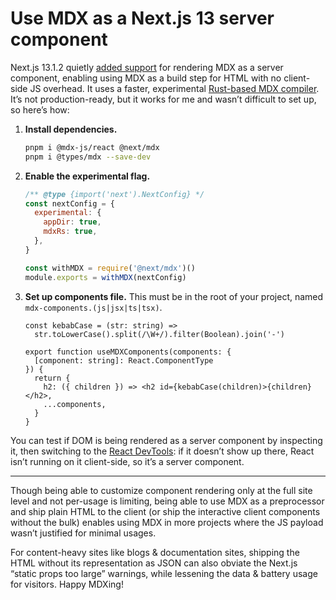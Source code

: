 # Use MDX as a Next.js 13 server component

Next.js 13.1.2 quietly [added support](https://github.com/vercel/next.js/pull/44651) for rendering MDX as a server component, enabling using MDX as a build step for HTML with no client-side JS overhead. It uses a faster, experimental [Rust-based MDX compiler](https://github.com/vercel/next.js/pull/41919/files). It’s not production-ready, but it works for me and wasn’t difficult to set up, so here’s how:

1. **Install dependencies.**

	```bash
	pnpm i @mdx-js/react @next/mdx
	pnpm i @types/mdx --save-dev
	```
2. **Enable the experimental flag.**

	```js:next.config.js
	/** @type {import('next').NextConfig} */
	const nextConfig = {
	  experimental: {
	    appDir: true,
	    mdxRs: true,
	  },
	}
	
	const withMDX = require('@next/mdx')()
	module.exports = withMDX(nextConfig)
	```
3. **Set up components file.** This must be in the root of your project, named `mdx-components.(js|jsx|ts|tsx)`.

	```typescript:mdx-components.tsx
	const kebabCase = (str: string) =>
	  str.toLowerCase().split(/\W+/).filter(Boolean).join('-')
	
	export function useMDXComponents(components: {
	  [component: string]: React.ComponentType
	}) {
	  return {
	    h2: ({ children }) => <h2 id={kebabCase(children)>{children}</h2>,
	    ...components,
	  }
	}
	```

You can test if DOM is being rendered as a server component by inspecting it, then switching to the [React DevTools](https://chrome.google.com/webstore/detail/react-developer-tools/fmkadmapgofadopljbjfkapdkoienihi?hl=en): if it doesn’t show up there, React isn’t running on it client-side, so it’s a server component.

***

Though being able to customize component rendering only at the full site level and not per-usage is limiting, being able to use MDX as a preprocessor and ship plain HTML to the client (or ship the interactive client components without the bulk) enables using MDX in more projects where the JS payload wasn’t justified for minimal usages.

For content-heavy sites like blogs & documentation sites, shipping the HTML without its representation as JSON can also obviate the Next.js “static props too large” warnings, while lessening the data & battery usage for visitors. Happy MDXing!
